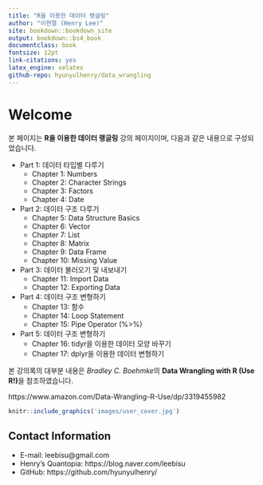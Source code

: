 ```yaml
--- 
title: "R을 이용한 데이터 랭글링"
author: "이현열 (Henry Lee)"
site: bookdown::bookdown_site
output: bookdown::bs4_book
documentclass: book
fontsize: 12pt
link-citations: yes
latex_engine: xelatex
github-repo: hyunyulhenry/data_wrangling
---
```


# Welcome {-}

본 페이지는 **R을 이용한 데이터 랭글링** 강의 페이지이며, 다음과 같은 내용으로 구성되었습니다.

- Part 1: 데이터 타입별 다루기
  - Chapter 1: Numbers
  - Chapter 2: Character Strings
  - Chapter 3: Factors
  - Chapter 4: Date
- Part 2: 데이터 구조 다루기
  - Chapter 5: Data Structure Basics
  - Chapter 6: Vector
  - Chapter 7: List
  - Chapter 8: Matrix
  - Chapter 9: Data Frame
  - Chapter 10: Missing Value
- Part 3: 데이터 불러오기 및 내보내기
  - Chapter 11: Import Data
  - Chapter 12: Exporting Data
- Part 4: 데이터 구조 변형하기
  - Chapter 13: 함수
  - Chapter 14: Loop Statement
  - Chapter 15: Pipe Operator (%>%)
- Part 5: 데이터 구조 변형하기
  - Chapter 16: tidyr을 이용한 데이터 모양 바꾸기
  - Chapter 17: dplyr을 이용한 데이터 변형하기

본 강의록의 대부분 내용은 *Bradley C. Boehmke*의 **Data Wrangling with R (Use R!)**을 참조하였습니다.

https://www.amazon.com/Data-Wrangling-R-Use/dp/3319455982

```r
knitr::include_graphics('images/user_cover.jpg')
```

## Contact Information {-}

- E-mail: leebisu@gmail.com
- Henry’s Quantopia: https://blog.naver.com/leebisu
- GitHub: https://github.com/hyunyulhenry/
